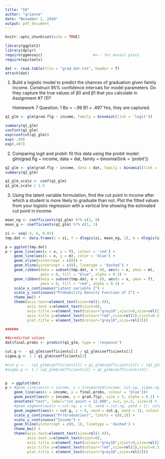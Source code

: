```yaml
---
title: "h8"
author: "grienne"
date: "November 1, 2018"
output: pdf_document
---
```


```r
knitr::opts_chunk$set(echo = TRUE)
```

```r

library(ggplot2)
library(dplyr)
require(ggmosaic)                       #<-- for mosaic plots
require(epitools) 

dat <- read.table(file = "grad_dat.txt", header = T)
attach(dat)

```


1. Build a logistic model to predict the chances of graduation given family income.
Construct 95% confidence intervals for model parameters. Do they capture the true
values of β0 and β1 that you calculate in Assignment #7 (1)?

      Homework 7 Question: 1
          Bo = -.99 
          B1 =  .497
      Yes, they are captured.
            
```r

q1_glm <- glm(grad.flg ~ income, family = binomial(link = 'logit'))

summary(q1_glm)
confint(q1_glm)
exp(confint(q1_glm))
exp(-.99) 
exp(.497)

```


2. Comparing logit and probit: fit this data using the probit model:
glm(grad.flg ~ income, data = dat, family = binomial(link = 'probit'))


```r

q2_glm <- glm(grad.flg ~ income, data = dat, family = binomial(link = 'probit'))
summary(q2_glm)

q1_glm_scale <- coef(q1_glm)
q1_glm_scale / 1.6

```

3. Using the latent variable formulation, find the cut point in income after which a
student is more likely to graduate than not. Plot the fitted values from your logistic
regression with a vertical line showing the estimated cut point in income.


```r
mean_ng <- coefficients(q1_glm) %*% c(1, 0)
mean_g <- coefficients(q1_glm) %*% c(1, 1)

zi <- seq(-4, 6, 0.01)
tmp.dat <- data.frame(x = zi, f = dlogis(zi, mean_ng, 1), m = dlogis(zi, mean_g, 1))

p = ggplot(tmp.dat)
p + geom_line(aes(x = x, y = f), colour = 'red') +
    geom_line(aes(x = x, y = m), color = 'blue') +
    geom_vline(xintercept = c(0)) +
    geom_hline(yintercept = c(0), linetype = 'dashed') +
    geom_ribbon(data = subset(tmp.dat, x < 0), aes(x = x, ymax = m),
                ymin = 0, fill = "blue", alpha = 0.3) +
    geom_ribbon(data = subset(tmp.dat, x < 0), aes(x = x, ymax = f),
                ymin = 0, fill = "red", alpha = 0.5) +
    scale_x_continuous("Latent variable Z") +
    scale_y_continuous("Probability Density Function of Z") +
    theme_bw() +
    theme(axis.text=element_text(size=rel(1.9)),
          axis.text.x=element_text(vjust=0),
          axis.title.x=element_text(colour="grey10",vjust=0,size=rel(2)),
          axis.title.y=element_text(colour="red",size=rel(2),vjust=0.3),
          plot.title = element_text(colour="grey10",size=rel(2)))

######

##predicted values
dat$final.probs <- predict(q1_glm, type = 'response')

cut.g <- - q1_glm$coefficients[1] / q1_glm$coefficients[2]
sigma.g <- 1 / q1_glm$coefficients[2]

#cut.g <- - (q1_glm$coefficients[1] + q1_glm$coefficients[3]) / (q1_glm$coefficients[2] + q1_glm$coefficients[4])
#sigma.g <- 1 / (q1_glm$coefficients[2] + q1_glm$coefficients[4])

    
p  = ggplot(dat)
p + #geom_line(aes(x = income, y = I(expected(income, cut.ng, sigma.ng))), colour = 'red')+
    geom_line(aes(x = income, y = final.probs, colour = 'blue'))+
    geom_point(aes(x = income, y = grad.flg), size = 5, alpha = 0.1) +
    annotate("text", label="cut.point = 12,900", x=2, y=.5, size=3) +
    #geom_segment(aes(x = cut.ng, y = 0, xend = cut.ng, yend = 1), colour = 'red') +
    geom_segment(aes(x = cut.g, y = 0, xend = cut.g, yend = 1), colour = 'blue') +
    scale_y_continuous("Pr(Graduation)", limits = c(0,1)) +
    scale_x_continuous("Income") +
    geom_hline(yintercept = c(0, 1), linetype = 'dashed') +
    theme_bw() +
    theme(axis.text=element_text(size=rel(1.9)),
          axis.text.x=element_text(vjust=0),
          axis.title.x=element_text(colour="grey10",vjust=0,size=rel(2)),
          axis.title.y=element_text(colour="red",size=rel(2),vjust=0.3),
          plot.title = element_text(colour="grey10",size=rel(2)))





```

